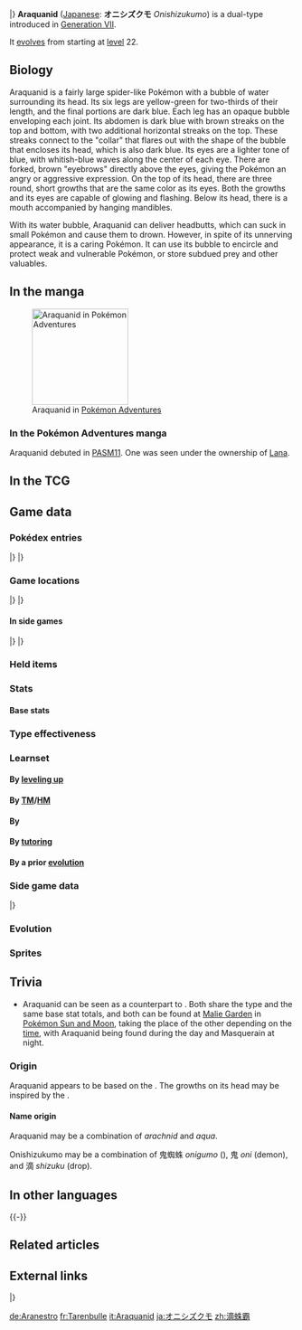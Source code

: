 {{PokémonPrevNext/Head|type=Water|type2=Bug}}
{{PokémonPrevNext/Pokémon|type=Water|prevnum=751|prev=Dewpider|nextnum=753|next=Fomantis}}
|}
{{Pokémon Infobox
|name=Araquanid
|jname=オニシズクモ
|tmname=Onishizukumo
|ndex=752
|type1=Water
|type2=Bug
|category=Water Bubble
|height-ftin=5'11"
|height-m=1.8
|weight-lbs=180.8
|weight-kg=82.0
|adex=142
|abilityn=d
|ability1=Water Bubble
|abilityd=Water Absorb
|egggroupn=2
|egggroup1=Water 1
|egggroup2=Bug
|eggcycles=15
|evtotal=2
|evsd=2
|expyield=159
|lv100exp=1,000,000
|gendercode=127
|color=Green
|catchrate=100
|body=14
|pokefordex=araquanid
|generation=7
|friendship=70
}}
'''Araquanid''' ([[List of Japanese Pokémon names|Japanese]]: '''オニシズクモ''' ''Onishizukumo'') is a dual-type {{2t|Water|Bug}} {{OBP|Pokémon|species}} introduced in [[Generation VII]].

It [[Evolution|evolves]] from {{p|Dewpider}} starting at [[level]] 22.

==Biology==
Araquanid is a fairly large spider-like Pokémon with a bubble of water surrounding its head. Its six legs are yellow-green for two-thirds of their length, and the final portions are dark blue. Each leg has an opaque bubble enveloping each joint. Its abdomen is dark blue with brown streaks on the top and bottom, with two additional horizontal streaks on the top. These streaks connect to the "collar" that flares out with the shape of the bubble that encloses its head, which is also dark blue. Its eyes are a lighter tone of blue, with whitish-blue waves along the center of each eye. There are forked, brown "eyebrows" directly above the eyes, giving the Pokémon an angry or aggressive expression. On the top of its head, there are three round, short growths that are the same color as its eyes. Both the growths and its eyes are capable of glowing and flashing. Below its head, there is a mouth accompanied by hanging mandibles.

With its water bubble, Araquanid can deliver headbutts, which can suck in small Pokémon and cause them to drown. However, in spite of its unnerving appearance, it is a caring Pokémon. It can use its bubble to encircle and protect weak and vulnerable Pokémon, or store subdued prey and other valuables.
<!--==In the anime==
===Major appearances===
===Minor appearances===-->

==In the manga==
[[File:Lana Araquanid Adventures.png|thumb|left|170px|Araquanid in [[Pokémon Adventures]]]]
===In the Pokémon Adventures manga===
Araquanid debuted in [[PASM11]]. One was seen under the ownership of [[Lana]].

==In the TCG==
{{main|Araquanid (TCG)}}

==Game data==
===Pokédex entries===
{{Dex/Header|type=Water|type2=Bug}}
{{Dex/NA|gen=VII}}
{{Dex/Gen|gen=VII}}
{{Dex/Entry1|v=Sun|entry=It delivers headbutts with the water bubble on its head. Small Pokémon get sucked into the bubble, where they drown.}}
{{Dex/Entry1|v=Moon|entry=Despite what its appearance suggests, it cares for others. If it finds vulnerable, weak Pokémon, it protectively brings them into its water bubble.}}
{{Dex/Entry1|v=Ultra Sun|entry=It usually passes its time in the water. When its belly is full, it stores its subdued prey in the water bubble on its head.}}
{{Dex/Entry1|v=Ultra Moon|entry=It has a habit of storing things it values in its water bubble. If its Trainer doesn't watch out, Araquanid will try to put them in its bubble!}}
|}
|}
{{Dex/Footer}}

===Game locations===
{{Availability/Header|type=Water|type2=Bug}}
{{Availability/NA|gen=VII}}
{{Availability/Gen|gen=VII}}
{{Availability/Entry2|v=Sun|v2=Moon|area=[[Malie Garden]]{{Sup/t|D}}}}
{{Availability/Entry1|v=Ultra Sun|area=[[Malie Garden]]{{Sup/t|D}}}}
{{Availability/Entry1|v=Ultra Moon|area=[[Malie Garden]]{{Sup/t|D}}<br/>[[List of in-game event Pokémon in Generation VII|Received]] from [[Samson Oak]] at [[Heahea Beach]]{{tt|*|Requires 40 Totem Stickers}} ([[Totem Pokémon|Totem]]-sized)}}
|}
|}
{{Availability/Footer}}

====In side games====
{{Availability/Header|type=Water|type2=Bug}}
{{Availability/Cross}}
{{Availability/Entry1|1|v=Shuffle|color={{beauty color}}|area=Event: ''{{DL|Special Stages|Great Challenge|Araquanid Appears}}''}}
|}
|}
{{Availability/Footer}}

===Held items===
{{HeldItems
|type=Water|type2=Bug
|sm1=Mystic Water|sm1type=None|sm1rar=5
|usum1=Mystic Water|usum1type=None|usum1rar=5
}}

===Stats===
====Base stats====
{{Stats
|type=Water
|type2=Bug
|HP=68
|Attack=70
|Defense=92
|SpAtk=50
|SpDef=132
|Speed=42}}

===Type effectiveness===
{{TypeEffectiveness
|type1=Water
|type2=Bug
|Normal=100
|Fighting=50
|Flying=200
|Poison=100
|Ground=50
|Rock=200
|Bug=100
|Ghost=100
|Steel=50
|Fire=100
|Water=50
|Grass=100
|Electric=200
|Psychic=100
|Ice=50
|Dragon=100
|Dark=100
|Fairy=100
|notes=yes
|waterabsorb=maybe
|waterbubble=maybe
|newfire=½}}

===Learnset===
====By [[Level|leveling up]]====
{{learnlist/levelh/7|Araquanid|Water|Bug|7}}
{{learnlist/level7|1|Wide Guard|Rock|Status|—|—|10}}
{{learnlist/level7|1|Soak|Water|Status|—|100|20}}
{{learnlist/level7|1|Bubble|Water|Special|40|100|30||'''}}
{{learnlist/level7|1|Infestation|Bug|Special|20|100|20||'''}}
{{learnlist/level7|1|Spider Web|Bug|Status|—|—|10}}
{{learnlist/level7|1|Bug Bite|Bug|Physical|60|100|20||'''}}
{{learnlist/level7|5|Infestation|Bug|Special|20|100|20||'''}}
{{learnlist/level7|8|Spider Web|Bug|Status|—|—|10}}
{{learnlist/level7|13|Bug Bite|Bug|Physical|60|100|20||'''}}
{{learnlist/level7|16|Bubble Beam|Water|Special|65|100|20||'''}}
{{learnlist/level7|21|Bite|Dark|Physical|60|100|25}}
{{learnlist/level7|26|Aqua Ring|Water|Status|—|—|20}}
{{learnlist/level7|33|Leech Life|Bug|Physical|80|100|10||'''}}
{{learnlist/level7|38|Crunch|Dark|Physical|80|100|15}}
{{learnlist/level7|45|Lunge|Bug|Physical|80|100|15||'''}}
{{learnlist/level7|50|Mirror Coat|Psychic|Special|—|100|20}}
{{learnlist/level7|57|Liquidation|Water|Physical|85|100|10||'''}}
{{learnlist/level7|62|Entrainment|Normal|Status|—|100|15}}
{{learnlist/levelf/7|Araquanid|Water|Bug|7}}

====By [[TM]]/[[HM]]====
{{learnlist/tmh/7|Araquanid|Water|Bug|7}}
{{learnlist/tm7|TM06|Toxic|Poison|Status|—|90|10}}
{{learnlist/tm7|TM10|Hidden Power|Normal|Special|60|100|15}}
{{learnlist/tm7|TM13|Ice Beam|Ice|Special|90|100|10}}
{{learnlist/tm7|TM14|Blizzard|Ice|Special|110|70|5}}
{{learnlist/tm7|TM17|Protect|Normal|Status|—|—|10}}
{{learnlist/tm7|TM18|Rain Dance|Water|Status|—|—|5}}
{{learnlist/tm7|TM20|Safeguard|Normal|Status|—|—|25}}
{{learnlist/tm7|TM21|Frustration|Normal|Physical|—|100|20}}
{{learnlist/tm7|TM27|Return|Normal|Physical|—|100|20}}
{{learnlist/tm7|TM28|Leech Life|Bug|Physical|80|100|10||'''}}
{{learnlist/tm7|TM32|Double Team|Normal|Status|—|—|15}}
{{learnlist/tm7|TM33|Reflect|Psychic|Status|—|—|20}}
{{learnlist/tm7|TM42|Facade|Normal|Physical|70|100|20}}
{{learnlist/tm7|TM44|Rest|Psychic|Status|—|—|10}}
{{learnlist/tm7|TM45|Attract|Normal|Status|—|100|15}}
{{learnlist/tm7|TM48|Round|Normal|Special|60|100|15}}
{{learnlist/tm7|TM55|Scald|Water|Special|80|100|15||'''}}
{{learnlist/tm7|TM79|Frost Breath|Ice|Special|60|90|10}}
{{learnlist/tm7|TM81|X-Scissor|Bug|Physical|80|100|15||'''}}
{{learnlist/tm7|TM83|Infestation|Bug|Special|20|100|20||'''}}
{{learnlist/tm7|TM84|Poison Jab|Poison|Physical|80|100|20}}
{{learnlist/tm7|TM87|Swagger|Normal|Status|—|85|15}}
{{learnlist/tm7|TM88|Sleep Talk|Normal|Status|—|—|10}}
{{learnlist/tm7|TM90|Substitute|Normal|Status|—|—|10}}
{{learnlist/tm7|TM94|Surf|Water|Special|90|100|15||'''}}
{{learnlist/tm7|TM98|Waterfall|Water|Physical|80|100|15||'''}}
{{learnlist/tm7|TM100|Confide|Normal|Status|—|—|20}}
{{learnlist/tmf/7|Araquanid|Water|Bug|7}}

====By {{pkmn|breeding}}====
{{learnlist/breedh/7|Araquanid|Water|Bug|7}}
{{learnlist/breed7|{{MSP|086|Seel}}{{MSP|087|Dewgong}}{{MSP|223|Remoraid}}{{MSP|224|Octillery}}{{MSP|363|Spheal}}{{MSP|364|Sealeo}}<br>{{MSP|365|Walrein}}|Aurora Beam|Ice|Special|65|100|20}}
{{learnlist/breed7|{{MSP|213|Shuckle}}|Power Split|Psychic|Status|—|—|10}}
{{learnlist/breed7|{{MSP|279|Pelipper}}|Spit Up|Normal|Special|—|100|10}}
{{learnlist/breed7|{{MSP|167|Spinarak}}{{MSP|168|Ariados}}{{MSP|213|Shuckle}}{{MSP|283|Surskit}}{{MSP|402|Kricketune}}{{MSP|540|Sewaddle}}<br>{{MSP|596|Galvantula}}|Sticky Web|Bug|Status|—|—|20|{{sup/7|USUM}}}}
{{learnlist/breed7|{{MSP|279|Pelipper}}|Stockpile|Normal|Status|—|—|20}}
{{learnlist/breedf/7|Araquanid|Water|Bug|7}}

====By [[Move Tutor|tutoring]]====
{{learnlist/tutorh/7|Araquanid|Water|Bug|7}}
{{learnlist/tutor7|Bug Bite|Bug|Physical|60|100|20||'''|no|yes}}
{{learnlist/tutor7|Giga Drain|Grass|Special|75|100|10|||no|yes}}
{{learnlist/tutor7|Icy Wind|Ice|Special|55|95|15|||no|yes}}
{{learnlist/tutor7|Iron Defense|Steel|Status|—|—|15|||no|yes}}
{{learnlist/tutor7|Laser Focus|Normal|Status|—|—|30|||no|yes}}
{{learnlist/tutor7|Liquidation|Water|Physical|85|100|10||'''|no|yes}}
{{learnlist/tutor7|Magic Coat|Psychic|Status|—|—|15|||no|yes}}
{{learnlist/tutor7|Magic Room|Psychic|Status|—|—|10|||no|yes}}
{{learnlist/tutor7|Signal Beam|Bug|Special|75|100|15||'''|no|yes}}
{{learnlist/tutor7|Snore|Normal|Special|50|100|15|||no|yes}}
{{learnlist/tutor7|Water Pulse|Water|Special|60|100|20||'''|no|yes}}
{{learnlist/tutor7|Wonder Room|Psychic|Status|—|—|10|||no|yes}}
{{learnlist/tutorf/7|Araquanid|Water|Bug|7}}

====By a prior [[evolution]]====
{{learnlist/prevoh/7|Araquanid|Water|Bug|7}}
{{learnlist/prevo7|751|Dewpider|||||Water Sport|Water|Status|—|—|15}}
{{learnlist/prevof/7|Araquanid|Water|Bug|7}}

===Side game data===
{{Spindata/Head|type=Water|type2=Bug}}
{{Spindata/Shuffle|col=6|type=Water|ndex=752|num=728
|min=60
|max=105
|raisemaxlevel=5
|skill=Shot Out
|skilldesc=Erases two non-Support Pokémon and increases damage.
}}
|}

===Evolution===
{{Evobox-2
|type1=Water
|type2=Bug
|pictype=art
|no1=751
|name1=Dewpider
|type1-1=Water
|type2-1=Bug
|evo1={{bag|Rare Candy}}<br>{{color2|000|Level|Level 22}}
|no2=752
|name2=Araquanid
|type1-2=Water
|type2-2=Bug}}

===Sprites===
{{Spritebox/Header|type=Water|type2=Bug}}
{{Spritebox/NA|gen=VII}}
{{Spritebox/7|ndex=752}}
{{Spritebox/Footer|752|Araquanid}}

==Trivia==
* Araquanid can be seen as a counterpart to {{p|Masquerain}}. Both share the {{t|Bug}} type and the same base stat totals, and both can be found at [[Malie Garden]] in [[Pokémon Sun and Moon]], taking the place of the other depending on the [[time]], with Araquanid being found during the day and Masquerain at night.

===Origin===
Araquanid appears to be based on the {{wp|diving bell spider}}. The growths on its head may be inspired by the {{wp|Theridion grallator|Hawaiian happy-face spider}}.
====Name origin====
Araquanid may be a combination of ''arachnid'' and ''aqua''.

Onishizukumo may be a combination of 鬼蜘蛛 ''onigumo'' (''{{wp|Araneus|Araneus ventricosus}}''), 鬼 ''oni'' (demon), and 滴 ''shizuku'' (drop).

==In other languages==
{{Other languages|type=Water|type2=Bug
|ja=オニシズクモ ''Onishizukumo''|jameaning=From {{tt|鬼 ''oni''|demon}}, {{tt|滴 ''shizuku''|drop}}, and {{tt|鬼蜘蛛 ''onigumo''|Araneus ventricosus}}
|fr=Tarenbulle|frmeaning=From ''tarentule'' (tarantula) and ''bulle'' (bubble)
|es=Araquanid|esmeaning=Same as English name
|de=Aranestro |demeaning=From ''{{wp|Araneus}}'' and ''Tropfen'' (drop)
|it=Araquanid|itmeaning=Same as English name
|ko=깨비물거미 ''Kkaebimulgeomi''|komeaning=From 도깨비 ''{{wp|dokkaebi}}'', {{tt|물 ''mul''|water}}, {{tt|거미 ''geomi''|spider}}, and {{tt|물거미 ''mulgeomi''|diving bell spider}}
|zh_cmn=滴蛛霸 ''Dīzhūbà''|zh_cmnmeaning=From {{tt|滴 ''dī''|drop}}, {{tt|蜘蛛 ''zhīzhū''|spider}}, and {{tt|霸 ''bà''|tyrant}}
|zh_yue=滴蛛霸 ''Dīkjyūba''|zh_yuemeaning=From {{tt|滴 ''dīk''|drop}}, {{tt|蜘蛛 ''jījyū''|spider}}, and {{tt|霸 ''bà''|tyrant}}
|ru=Аракванид ''Arakvanid''|rumeaning=Transcription of English name
}}
{{-}}

==Related articles==
<!--
==Notes==
<references/>-->

==External links==
{{PokémonPrevNext/Head|type=Water|type2=Bug}}
{{PokémonPrevNext/Pokémon|type=Water|prevnum=751|prev=Dewpider|nextnum=753|next=Fomantis}}
|}
{{Project Pokédex notice}}

[[de:Aranestro]]
[[fr:Tarenbulle]]
[[it:Araquanid]]
[[ja:オニシズクモ]]
[[zh:滴蛛霸]]